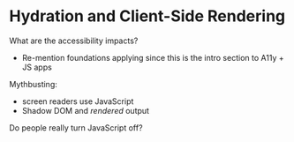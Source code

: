 # Hydration and Client-Side Rendering

What are the accessibility impacts?
- Re-mention foundations applying since this is the intro section to A11y + JS apps

Mythbusting:
- screen readers use JavaScript
- Shadow DOM and _rendered_ output

Do people really turn JavaScript off?